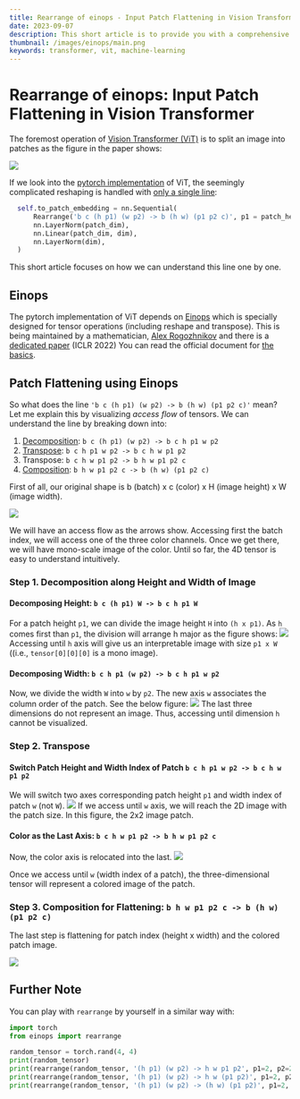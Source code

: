 ```yaml
---
title: Rearrange of einops - Input Patch Flattening in Vision Transformer
date: 2023-09-07
description: This short article is to provide you with a comprehensive glance into the five big categories and general concepts of planning methods
thumbnail: /images/einops/main.png
keywords: transformer, vit, machine-learning
---
```



# Rearrange of einops: Input Patch Flattening in Vision Transformer

<Frontmatter />


The foremost operation of
[Vision Transformer (ViT)](https://arxiv.org/pdf/2010.11929.pdf) is to split an image
into patches as the figure in the paper shows:

<Image
  src="/images/einops/transformer.png"
  width={600}
  height={600}
  className="mx-auto m-3 my-3"
/>

If we look into the [pytorch implementation](https://github.com/lucidrains/vit-pytorch) of ViT, 
the seemingly complicated reshaping is handled with [only a single line](https://github.com/lucidrains/vit-pytorch/blob/8208c859a5474b2d93b429202833fcd9f395ec30/vit_pytorch/vit.py#L96): 

```py filename="vit-pytorch/vit_pytorch/vit.py" {2}
  self.to_patch_embedding = nn.Sequential(
      Rearrange('b c (h p1) (w p2) -> b (h w) (p1 p2 c)', p1 = patch_height, p2 = patch_width),
      nn.LayerNorm(patch_dim),
      nn.Linear(patch_dim, dim),
      nn.LayerNorm(dim),
  )
```

This short article focuses on how we can understand this line one by one. 

## Einops

The pytorch implementation of ViT depends on [Einops](https://einops.rocks/) 
which is specially designed for tensor operations (including reshape and transpose).
This is being maintained by a mathematician, [Alex Rogozhnikov](https://arogozhnikov.github.io/about/) and there is a [dedicated paper](https://openreview.net/forum?id=oapKSVM2bcj) (ICLR 2022)
You can read the official document for [the basics](https://einops.rocks/1-einops-basics/).

## Patch Flattening using Einops
So what does the line `'b c (h p1) (w p2) -> b (h w) (p1 p2 c)'` mean?
Let me explain this by visualizing *access flow* of tensors. 
We can understand the line by breaking down into:

1. [Decomposition](https://einops.rocks/1-einops-basics/#decomposition-of-axis): `b c (h p1) (w p2) -> b c h p1 w p2`
2. [Transpose](https://einops.rocks/1-einops-basics/#load-a-batch-of-images-to-play-with): `b c h p1 w p2 -> b c h w p1 p2`
3. Transpose: `b c h w p1 p2 -> b h w p1 p2 c`
4. [Composition](https://einops.rocks/1-einops-basics/#composition-of-axes): `b h w p1 p2 c -> b (h w) (p1 p2 c)`

First of all, our original shape is b (batch) x c (color) x H (image height) x W (image width).

<Image
  src="/images/einops/initial.png"
  width={600}
  height={600}
  className="mx-auto m-3 my-3"
/>

We will have an access flow as the arrows show. 
Accessing first the batch index, we will access one of the three color channels.
Once we get there, we will have mono-scale image of the color. 
Until so far, the 4D tensor is easy to understand intuitively.

### Step 1. Decomposition along Height and Width of Image

#### Decomposing Height: `b c (h p1) W -> b c h p1 W`
For a patch height `p1`, we can divide the image height `H` into `(h x p1)`.
As `h` comes first than `p1`, the division will arrange h major as the figure shows:
<Image
  src="/images/einops/decomposition-1.png"
  width={600}
  height={600}
  className="mx-auto m-3 my-3"
/>
Accessing until `h` axis will give us an interpretable image with size `p1 x W` ((i.e., `tensor[0][0][0]` is a mono image).

#### Decomposing Width: `b c h p1 (w p2) -> b c h p1 w p2`
Now, we divide the width `W` into `w` by `p2`. The new axis `w` associates the column order of the patch. See the below figure:
<Image
  src="/images/einops/decomposition-2.png"
  width={600}
  height={600}
  className="mx-auto m-3 my-3"
/>
The last three dimensions do not represent an image. Thus, accessing until dimension `h` cannot be visualized. 

### Step 2. Transpose 

#### Switch Patch Height and Width Index of Patch `b c h p1 w p2 -> b c h w p1 p2`
We will switch two axes corresponding patch height `p1` and width index of patch `w` (not `W`).
<Image
  src="/images/einops/transpose.png"
  width={600}
  height={600}
  className="mx-auto m-3 my-3"
/>
If we access until `w` axis, we will reach the 2D image with the patch size. In this figure, the 2x2 image patch.

#### Color as the Last Axis: `b c h w p1 p2 -> b h w p1 p2 c`
Now, the color axis is relocated into the last. 
<Image
  src="/images/einops/transpose-2.png"
  width={600}
  height={600}
  className="mx-auto m-3 my-3"
/>

Once we access until `w` (width index of a patch), the three-dimensional tensor will represent a colored image of the patch.

### Step 3. Composition for Flattening: `b h w p1 p2 c -> b (h w) (p1 p2 c)` 
The last step is flattening for patch index (height x width) and the colored patch image. 

<Image
  src="/images/einops/last.png"
  width={600}
  height={600}
  className="mx-auto m-3 my-3"
/>

## Further Note

You can play with `rearrange` by yourself in a similar way with:
```py
import torch
from einops import rearrange

random_tensor = torch.rand(4, 4)
print(random_tensor)
print(rearrange(random_tensor, '(h p1) (w p2) -> h w p1 p2', p1=2, p2=2))
print(rearrange(random_tensor, '(h p1) (w p2) -> h w (p1 p2)', p1=2, p2=2))
print(rearrange(random_tensor, '(h p1) (w p2) -> (h w) (p1 p2)', p1=2, p2=2))
```

<Comment/>
